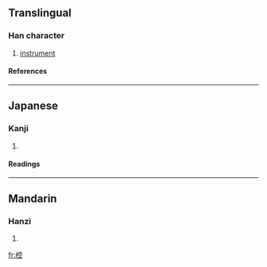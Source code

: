 ==Translingual==
===Han character===
{{Han char|rn=75|rad=木|as=08|sn=12|four=4391<sub>1</sub>|canj=木十金一 (DJCM)}}
# [[instrument]]
====References====
{{Han ref|kx=0536.080|dkj=15021|dj=0923.210|hdz=21239.010|uh=690C|ud=26892|bh=D9AA|bd=55722}}

----
==Japanese==
===Kanji===
{{ja-kanji|grade=|rs=木08}}
# {{defn|Japanese}} 
====Readings====
{{ja-readings|on=[[こう]] (kō), [[きょう]] (kyō), [[く]] (ku)|kun=[[むなしい]] (munashii)}}

----
==Mandarin==
===Hanzi===
{{cmn-hanzi|pin=[[qiāng]] ([[qiang1]])|wg=ch'iang<sup>1</sup>}}
# {{defn|Mandarin}}

[[fr:椌]]